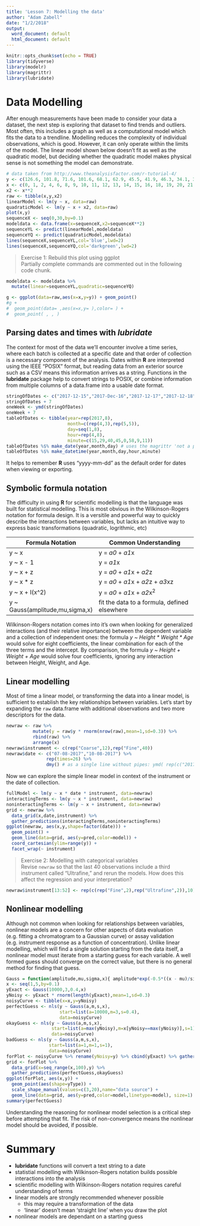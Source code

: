 ```yaml
---
title: 'Lesson 7: Modelling the data'
author: "Adam Zabell"
date: "1/2/2018"
output:
  word_document: default
  html_document: default
---
```


```r
knitr::opts_chunk$set(echo = TRUE)
library(tidyverse)
library(modelr)
library(magrittr)
library(lubridate)
```

# Data Modelling
After enough measurements have been made to consider your data a dataset, the next step is exploring that dataset to find trends and outliers. Most often, this includes a graph as well as a computational model which fits the data to a trendline. Modelling reduces the complexity of individual observations, which is good. However, it can only operate within the limits of the model. The linear model shown below doesn't fit as well as the quadratic model, but deciding whether the quadratic model makes physical sense is not something the model can demonstrate.
```r
# data taken from http://www.theanalysisfactor.com/r-tutorial-4/
y <- c(126.6, 101.8, 71.6, 101.6, 68.1, 62.9, 45.5, 41.9, 46.3, 34.1, 38.2, 41.7, 24.7, 41.5, 36.6, 19.6, 22.8, 29.6, 23.5, 15.3, 13.4, 26.8, 9.8, 18.8, 25.9, 19.3)
x <- c(0, 1, 2, 4, 6, 8, 9, 10, 11, 12, 13, 14, 15, 16, 18, 19, 20, 21, 22, 24, 25, 26, 27, 28, 29, 30)
x2 <- x**2
raw <- tibble(x,y,x2)
linearModel <- lm(y ~ x, data=raw)
quadraticModel <- lm(y ~ x + x2, data=raw)
plot(x,y)
sequenceX <- seq(0,30,by=0.1)
modeldata <- data.frame(x=sequenceX,x2=sequenceX**2)
sequenceYL <- predict(linearModel,modeldata)
sequenceYQ <- predict(quadraticModel,modeldata)
lines(sequenceX,sequenceYL,col='blue',lwd=2)
lines(sequenceX,sequenceYQ,col='darkgreen',lwd=2)
```

> Exercise 1: Rebuild this plot using ggplot  
Partially complete commands are commented out in the following code chunk.

```r
modeldata <- modeldata %>%
  mutate(linear=sequenceYL,quadratic=sequenceYQ)

g <- ggplot(data=raw,aes(x=x,y=y)) + geom_point()
#g + 
#  geom_point(data= ,aes(x=x,y= ),color= ) +
#  geom_point( , , )
```

## Parsing dates and times with *lubridate*
The context for most of the data we'll encounter involve a time series, where each batch is collected at a specific date and that order of collection is a necessary component of the analysis. Dates within **R** are interpreted using the IEEE "POSIX" format, but reading data from an exterior source such as a CSV means this information arrives as a string. Functions in the **lubridate** package help to convert strings to POSIX, or combine information from multiple columns of a data.frame into a usable date format. 
```r
stringOfDates <- c("2017-12-15","2017-Dec-16","2017-12-17","2017-12-18","2017-12-19","2017-12-20","2017-12-21")
stringOfDates + 7 
oneWeek <- ymd(stringOfDates)
oneWeek + 7
tableOfDates <- tibble(year=rep(2017,8),
                       month=c(rep(4,3),rep(5,5)),
                       day=seq(1,8),
                       hour=rep(4,8),
                       minute=c(15,29,40,45,0,58,9,11))
tableOfDates %$% make_date(year,month,day) # uses the magrittr 'not a pipe' operator
tableOfDates %$% make_datetime(year,month,day,hour,minute)
```
It helps to remember **R** uses "yyyy-mm-dd" as the default order for dates when viewing or exporting.

## Symbolic formula notation
The difficulty in using **R** for scientific modelling is that the language was built for statistical modelling. This is most obvious in the Wilkinson-Rogers notation for formula design. It is a versitile and powerful way to quickly describe the interactions between variables, but lacks an intuitive way to express basic transformations (quadratic, logrithmic, etc)

Formula Notation  | Common Understanding
---------------- | --------------------
y ~ x | y = *a0* + *a1*x
y ~ x - 1 | y = *a1*x
y ~ x + z | y = *a0* + *a1*x + *a2*z
y ~ x * z | y = *a0* + *a1*x + *a2*z + *a3*xz
y ~ x + I(x^2) | y = *a0* + *a1*x + *a2*x^2^
y ~ Gauss(amplitude,mu,sigma,x) | fit the data to a formula, defined elsewhere

Wilkinson-Rogers notation comes into it's own when looking for generalized interactions (and their relative importance) between the dependent variable and a collection of independent ones: the formula _y ~ Height * Weight * Age_ would solve for eight coefficients, the linear combination for each of the three terms and the intercept. By comparison, the formula _y ~ Height + Weight + Age_ would solve four coefficients, ignoring any interaction between Height, Weight, and Age.

## Linear modelling 
Most of time a linear model, or transforming the data into a linear model, is sufficient to establish the key relationships between variables. Let's start by expanding the `raw` data.frame with additional observations and two more descriptors for the data.
```r
newraw <- raw %>% 
          mutate(y = raw$y * rnorm(nrow(raw),mean=1,sd=0.3)) %>% 
          rbind(raw) %>%
          arrange(x)
newraw$instrument <- c(rep("Coarse",12),rep("Fine",40))
newraw$date <- c("07-08-2017","10-08-2017") %>%
               rep(times=26) %>%
               dmy() # as a single line without pipes: ymd( rep(c("2017-08-07","2017-08-10"),times=26) )
```

Now we can explore the simple linear model in context of the instrument or the date of collection.
```r
fullModel <- lm(y ~ x * date * instrument, data=newraw)
interactingTerms <- lm(y ~ x * instrument, data=newraw)
noninteractingTerms <- lm(y ~ x + instrument, data=newraw)
grid <- newraw %>%
  data_grid(x,date,instrument) %>%
  gather_predictions(interactingTerms,noninteractingTerms)
ggplot(newraw, aes(x,y,shape=factor(date))) +
  geom_point() +
  geom_line(data=grid, aes(y=pred,color=model)) +
  coord_cartesian(ylim=range(y)) +
  facet_wrap(~ instrument)
```

> Exercise 2: Modelling with categorical variables  
> Revise `newraw` so that the last 40 observations include a third instrument called "Ultrafine," and rerun the models. How does this affect the regression and your interpretation?

```r
newraw$instrument[13:52] <- rep(c(rep("Fine",2),rep("Ultrafine",2)),10)

```

## Nonlinear modelling
Although not common when looking for relationships between variables, nonlinear models are a concern for other aspects of data evaluation (e.g. fitting a chromatogram to a Gaussian curve) or assay validation (e.g. instrument response as a function of concentration). Unlike linear modelling, which will find a single solution starting from the data itself, a nonlinear model must iterate from a starting guess for each variable. A well formed guess should converge on the correct value, but there is no general method for finding that guess. 
```r
Gauss = function(amplitude,mu,sigma,x){ amplitude*exp(-0.5*((x - mu)/sigma)^2) }
x <- seq(1,5,by=0.1)
yExact <- Gauss(10000,3,0.4,x)
yNoisy <- yExact * rnorm(length(yExact),mean=1,sd=0.3)
noisyCurve <- tibble(x=x,y=yNoisy)
perfectGuess <- nls(y ~ Gauss(a,m,s,x), 
                    start=list(a=10000,m=3,s=0.4),
                    data=noisyCurve)
okayGuess <- nls(y ~ Gauss(a,m,s,x), 
                 start=list(a=max(yNoisy),m=x[yNoisy==max(yNoisy)],s=1),
                 data=noisyCurve)
badGuess <- nls(y ~ Gauss(a,m,s,x), 
                start=list(a=1,m=1,s=1),
                data=noisyCurve)
forPlot <- noisyCurve %>% rename(yNoisy=y) %>% cbind(yExact) %>% gather(yType,y,-x)
grid <- forPlot %>%
  data_grid(x=seq_range(x,100),y) %>%
  gather_predictions(perfectGuess,okayGuess)
ggplot(forPlot, aes(x,y)) +
  geom_point(aes(shape=yType)) +
  scale_shape_manual(values=c(3,20),name="data source") +
  geom_line(data=grid, aes(y=pred,color=model,linetype=model), size=1) 
summary(perfectGuess)
```

Understanding the reasoning for nonlinear model selection is a critical step before attempting that fit. The risk of non-convergence means the nonlinear model should be avoided, if possible.

# Summary
* **lubridate** functions will convert a text string to a date
* statistial modelling with Wilkinson-Rogers notation builds possible interactions into the analysis
* scientific modelling with Wilkinson-Rogers notation requires careful understanding of terms
* linear models are strongly recommended whenever possible
    + this may require a transformation of the data
    + 'linear' doesn't mean 'straight line' when you draw the plot
* nonlinear models are dependant on a starting guess
